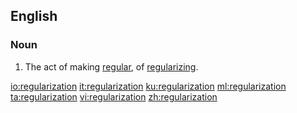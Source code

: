 ==English==

===Noun===
{{en-noun}}

#The act of making [[regular]], of [[regularize|regularizing]].

[[io:regularization]]
[[it:regularization]]
[[ku:regularization]]
[[ml:regularization]]
[[ta:regularization]]
[[vi:regularization]]
[[zh:regularization]]